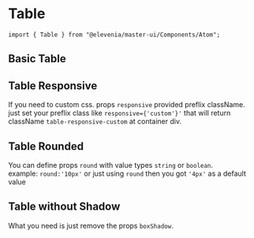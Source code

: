 
# Table
```import { Table } from "@elevenia/master-ui/Components/Atom";```

## Basic Table
<Preview>
  <Story id="atom-table--basic" />
</Preview>

## Table Responsive

If you need to custom css. props `responsive` provided preflix className. <br/>
just set your preflix class like `responsive={'custom'}'` that will return className `table-responsive-custom` at container div.

<Preview>
  <Story id="atom-table--responsive" />
</Preview>

## Table Rounded

You can define props `round` with value types `string` or `boolean`.<br/> 
example: `round:'10px'` or just using `round` then you got `'4px'` as a default value 

<Preview>
  <Story id="atom-table--rounded-table" />
</Preview>

## Table without Shadow
What you need is just remove the props `boxShadow`.

<Preview>
  <Story id="atom-table--without-shadow" />
</Preview>